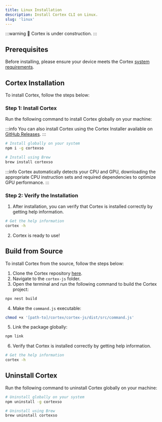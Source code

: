 ```yaml
---
title: Linux Installation
description: Install Cortex CLI on Linux.
slug: 'linux'
---
```



:::warning
🚧 Cortex is under construction.
:::

## Prerequisites
Before installing, please ensure your device meets the Cortex [system requirements](/docs/requirements).

## Cortex Installation

To install Cortex, follow the steps below:

### Step 1: Install Cortex

Run the following command to install Cortex globally on your machine:

:::info
You can also install Cortex using the Cortex Installer available on [GitHub Releases](https://github.com/janhq/cortex/releases).
:::

```sh
# Install globally on your system
npm i -g cortexso

# Install using Brew
brew install cortexso
```
:::info
Cortex automatically detects your CPU and GPU, downloading the appropriate CPU instruction sets and required dependencies to optimize GPU performance.
:::

### Step 2: Verify the Installation

1. After installation, you can verify that Cortex is installed correctly by getting help information.

```sh
# Get the help information
cortex -h
```
2. Cortex is ready to use!

## Build from Source

To install Cortex from the source, follow the steps below:

1. Clone the Cortex repository [here](https://github.com/janhq/cortex/tree/dev).
2. Navigate to the `cortex-js` folder.
3. Open the terminal and run the following command to build the Cortex project:

```sh
npx nest build
```

4. Make the `command.js` executable:

```sh
chmod +x '[path-to]/cortex/cortex-js/dist/src/command.js'
```

5. Link the package globally:

```sh
npm link
```
6. Verify that Cortex is installed correctly by getting help information.

```sh
# Get the help information
cortex -h
```
## Uninstall Cortex

Run the following command to uninstall Cortex globally on your machine:
```sh
# Uninstall globally on your system
npm uninstall -g cortexso

# Uninstall using Brew
brew uninstall cortexso
```